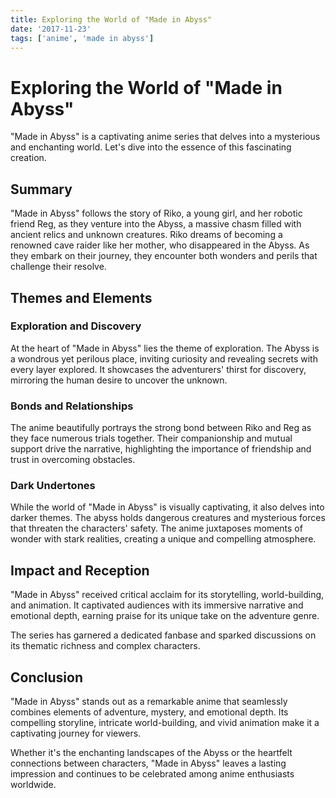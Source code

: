 ```yaml
---
title: Exploring the World of "Made in Abyss"
date: '2017-11-23'
tags: ['anime', 'made in abyss']
---
```


# Exploring the World of "Made in Abyss"

"Made in Abyss" is a captivating anime series that delves into a mysterious and enchanting world. Let's dive into the essence of this fascinating creation.

## Summary

"Made in Abyss" follows the story of Riko, a young girl, and her robotic friend Reg, as they venture into the Abyss, a massive chasm filled with ancient relics and unknown creatures. Riko dreams of becoming a renowned cave raider like her mother, who disappeared in the Abyss. As they embark on their journey, they encounter both wonders and perils that challenge their resolve.

## Themes and Elements

### Exploration and Discovery

At the heart of "Made in Abyss" lies the theme of exploration. The Abyss is a wondrous yet perilous place, inviting curiosity and revealing secrets with every layer explored. It showcases the adventurers' thirst for discovery, mirroring the human desire to uncover the unknown.

### Bonds and Relationships

The anime beautifully portrays the strong bond between Riko and Reg as they face numerous trials together. Their companionship and mutual support drive the narrative, highlighting the importance of friendship and trust in overcoming obstacles.

### Dark Undertones

While the world of "Made in Abyss" is visually captivating, it also delves into darker themes. The abyss holds dangerous creatures and mysterious forces that threaten the characters' safety. The anime juxtaposes moments of wonder with stark realities, creating a unique and compelling atmosphere.

## Impact and Reception

"Made in Abyss" received critical acclaim for its storytelling, world-building, and animation. It captivated audiences with its immersive narrative and emotional depth, earning praise for its unique take on the adventure genre.

The series has garnered a dedicated fanbase and sparked discussions on its thematic richness and complex characters.

## Conclusion

"Made in Abyss" stands out as a remarkable anime that seamlessly combines elements of adventure, mystery, and emotional depth. Its compelling storyline, intricate world-building, and vivid animation make it a captivating journey for viewers.

Whether it's the enchanting landscapes of the Abyss or the heartfelt connections between characters, "Made in Abyss" leaves a lasting impression and continues to be celebrated among anime enthusiasts worldwide.
